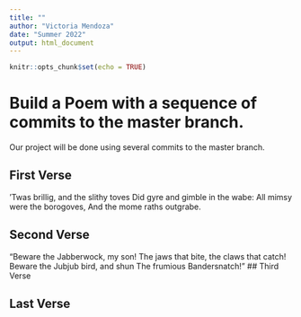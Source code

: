 ```yaml
---
title: ""
author: "Victoria Mendoza"
date: "Summer 2022"
output: html_document
---
```


```r
knitr::opts_chunk$set(echo = TRUE)
```
# Build a Poem with a sequence of commits to the master branch.
Our project will be done using several commits to the master branch.
<!-- Do not modify or change any text in "!--" bracketed areas such as this --- these are instructions to
you, if you change any of this the git program will notice it and compromise your git merging strategy !-->

## First Verse 
<!--Put the first five lines of a poem by Lewis Carrol in this section!-->
'Twas brillig, and the slithy toves
Did gyre and gimble in the wabe:
All mimsy were the borogoves,
And the mome raths outgrabe.

## Second Verse
<!--Put the first five lines of a poem by Robert Frost here!-->
"Beware the Jabberwock, my son!
The jaws that bite, the claws that catch!
Beware the Jubjub bird, and shun
The frumious Bandersnatch!"
## Third Verse
<!--Put the first two verses of The Walrus and the Carpenter here!-->

## Last Verse
<!--Put a short poem of your choice 8-20 lines,here!-->
